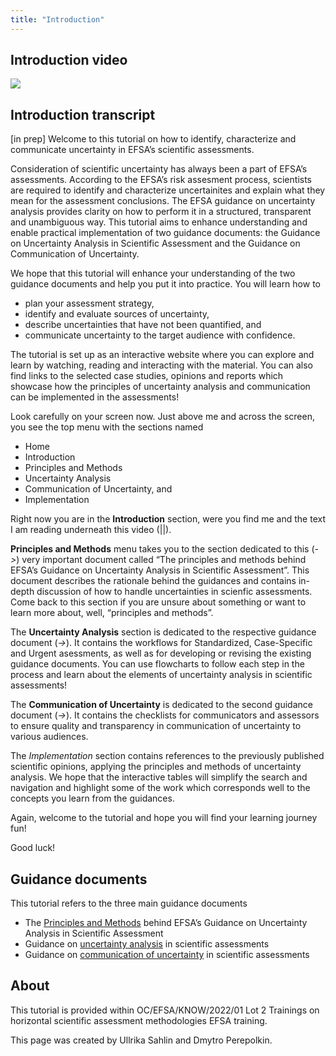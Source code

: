 ```yaml
---
title: "Introduction"
---
```


:::: {.panel-tabset}

## Introduction video

![](https://upload.wikimedia.org/wikipedia/commons/0/09/YouTube_full-color_icon_%282017%29.svg)

## Introduction transcript


[in prep] 
Welcome to this tutorial on how to identify, characterize and communicate uncertainty in EFSA’s scientific assessments.

Consideration of scientific uncertainty has always been a part of EFSA’s assessments. According to the EFSA's risk assesment process, scientists are required to identify and characterize uncertainites and explain what they mean for the assessment conclusions. The EFSA guidance on uncertainty analysis provides clarity on how to perform it in a structured, transparent and unambiguous way. This tutorial aims to enhance understanding and enable practical implementation of two guidance documents: the Guidance on Uncertainty Analysis in Scientific Assessment and the Guidance on Communication of Uncertainty. 

We hope that this tutorial will enhance your understanding of the two guidance documents and help you put it into practice. You will learn how to

 - plan your assessment strategy, 
 - identify and evaluate sources of uncertainty, 
 - describe uncertainties that have not been quantified, and
 - communicate uncertainty to the target audience with confidence.

The tutorial is set up as an interactive website where you can explore and learn by watching, reading and interacting with the material. You can also find links to the selected case studies, opinions and reports which showcase how the principles of uncertainty analysis and communication can be implemented in the assessments!

Look carefully on your screen now. Just above me and across the screen, you see the top menu with the sections named

- Home
- Introduction
- Principles and Methods
- Uncertainty Analysis
- Communication of Uncertainty, and
- Implementation 

Right now you are in the **Introduction** section, were you find me and the text I am reading underneath this video (||). 

**Principles and Methods** menu takes you to the section dedicated to this (*->*) very important document called "The principles and methods behind EFSA’s Guidance on Uncertainty Analysis in Scientific Assessment". This document describes the rationale behind the guidances and contains in-depth discussion of how to handle uncertainties in scienfic assessments. Come back to this section if you are unsure about something or want to learn more about, well, "principles and methods".

The **Uncertainty Analysis** section is dedicated to the respective guidance document (*->*). It contains the workflows for Standardized, Case-Specific and Urgent asessments, as well as for developing or revising the existing guidance documents. You can use flowcharts to follow each step in the process and learn about the elements of uncertainty analysis in scientific assessments!

The **Communication of Uncertainty** is dedicated to the second guidance document (*->*). It contains the checklists for communicators and assessors to ensure quality and transparency in communication of uncertainty to various audiences. 

The *Implementation* section contains references to the previously published scientific opinions, applying the principles and methods of uncertainty analysis. We hope that the interactive tables will simplify the search and navigation and highlight some of the work which corresponds well to the concepts you learn from the guidances. 

Again, welcome to the tutorial and hope you will find your learning journey fun!

Good luck!
::::


:::{.callout-note}
## Guidance documents

This tutorial refers to the three main guidance documents

- The [Principles and Methods](https://doi.org/10.2903/j.efsa.2018.5122) behind EFSA's Guidance on Uncertainty Analysis in Scientific Assessment
- Guidance on [uncertainty analysis](https://doi.org/10.2903/j.efsa.2018.5123) in scientific assessments
- Guidance on [communication of uncertainty](https://doi.org/10.2903/j.efsa.2019.5520) in scientific assessments
:::

## About

This tutorial is provided within OC/EFSA/KNOW/2022/01 Lot 2 Trainings on horizontal scientific assessment methodologies EFSA training.

This page was created by Ullrika Sahlin and Dmytro Perepolkin.
